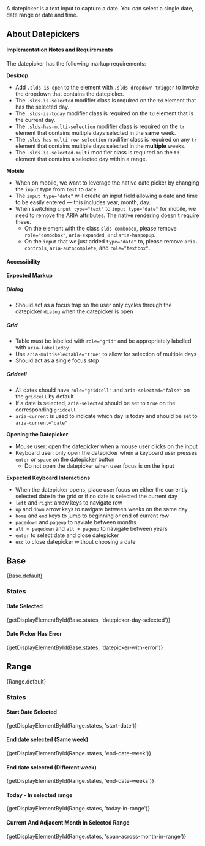 
<div className="doc lead">
  A datepicker is a text input to capture a date. You can select a single date, date range or date and time.
</div>

## About Datepickers

#### Implementation Notes and Requirements

The datepicker has the following markup requirements:

**Desktop**
  - Add `.slds-is-open` to the element with `.slds-dropdown-trigger` to invoke the dropdown that contains the datepicker.
  - The `.slds-is-selected` modifier class is required on the `td` element that has the selected day.
  - The `.slds-is-today` modifier class is required on the `td` element that is the current day.
  - The `.slds-has-multi-selection` modifier class is required on the `tr` element that contains multiple days selected in the **same** week.
  - The `.slds-has-multi-row-selection` modifier class is required on any `tr` element that contains multiple days selected in the **multiple** weeks.
  - The `.slds-is-selected-multi` modifier class is required on the `td` element that contains a selected day within a range.

**Mobile**
  - When on mobile, we want to leverage the native date picker by changing the `input` type from `text` to `date`
  - The `input type="date"` will create an input field allowing a date and time to be easily entered — this includes year, month, day.
  - When switching `input type="text"` to `input type="date"` for mobile, we need to remove the ARIA attributes. The native rendering doesn't require these.
    - On the element with the class `slds-combobox`, please remove `role="combobox"`, `aria-expanded`, and `aria-haspopup`.
    - On the `input` that we just added `type="date"` to, please remove `aria-controls`, `aria-autocomplete`, and `role="textbox"`.

#### Accessibility

**Expected Markup**

##### Dialog

  - Should act as a focus trap so the user only cycles through the datepicker `dialog` when the datepicker is open

##### Grid

  - Table must be labelled with `role="grid"` and be appropriately labelled with `aria-labelledby`
  - Use `aria-multiselectable="true"` to allow for selection of multiple days
  - Should act as a single focus stop

##### Gridcell

  - All dates should have `role="gridcell"` and `aria-selected="false"` on the `gridcell` by default
  - If a date is selected, `aria-selected` should be set to `true` on the corresponding `gridcell`
  - `aria-current` is used to indicate which day is today and should be set to `aria-current="date"`

**Opening the Datepicker**

  - Mouse user: open the datepicker when a mouse user clicks on the input
  - Keyboard user: only open the datepicker when a keyboard user presses `enter` or `space` on the datepicker button
    - Do not open the datepicker when user focus is on the input

**Expected Keyboard Interactions**

  - When the datepicker opens, place user focus on either the currently selected date in the grid or if no date is selected the current day
  - `left` and `right` arrow keys to navigate row
  - `up` and `down` arrow keys to navigate between weeks on the same day
  - `home` and `end` keys to jump to beginning or end of current row
  - `pagedown` and `pageup` to naviate between months
  - `alt + pagedown` and `alt + pageup` to navigate between years
  - `enter` to select date and close datepicker
  - `esc` to close datepicker without choosing a date



## Base
<CodeView>
  <Base.Context>
    {Base.default}
  </Base.Context>
</CodeView>

### States

#### Date Selected
<CodeView>
  <Base.Context>
    {getDisplayElementById(Base.states, 'datepicker-day-selected')}
  </Base.Context>
</CodeView>

#### Date Picker Has Error
<CodeView>
  <Base.Context>
    {getDisplayElementById(Base.states, 'datepicker-with-error')}
  </Base.Context>
</CodeView>


## Range
<CodeView>
  <Range.Context>
    {Range.default}
  </Range.Context>
</CodeView>

### States

#### Start Date Selected
<CodeView>
  <Base.Context>
    {getDisplayElementById(Range.states, 'start-date')}
  </Base.Context>
</CodeView>

#### End date selected (Same week)
<CodeView>
  <Base.Context>
    {getDisplayElementById(Range.states, 'end-date-week')}
  </Base.Context>
</CodeView>

#### End date selected (Different week)
<CodeView>
  <Base.Context>
    {getDisplayElementById(Range.states, 'end-date-weeks')}
  </Base.Context>
</CodeView>

#### Today - In selected range
<CodeView>
  <Base.Context>
    {getDisplayElementById(Range.states, 'today-in-range')}
  </Base.Context>
</CodeView>

#### Current And Adjacent Month In Selected Range
<CodeView>
  <Base.Context>
    {getDisplayElementById(Range.states, 'span-across-month-in-range')}
  </Base.Context>
</CodeView>
